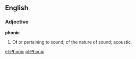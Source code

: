 ==English==

===Adjective===

'''phonic'''

#Of or pertaining to sound; of the nature of sound; acoustic.

[[et:Phonic]]
[[pl:Phonic]]